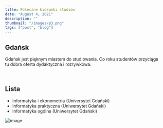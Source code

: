 ```yaml
---
title: Polecane kierunki studiów
date: "August 4, 2021"
description: ""
thumbnail: "/images/p3.png"
tags: ["post", "blog"]
---
```


## Gdańsk

Gdańsk jest pięknym miastem do studiowania. Co roku studentów przyciąga tu dobra oferta dydaktyczna i rozrywkowa.

<br />

## Lista

- Informatyka i ekonometria (Universytet Gdański)
- Informatyka praktyczna (Uniwersytet Gdański)
- Informatyka ogólna (Uniwersytet Gdański)

![image](/images/3.png)
